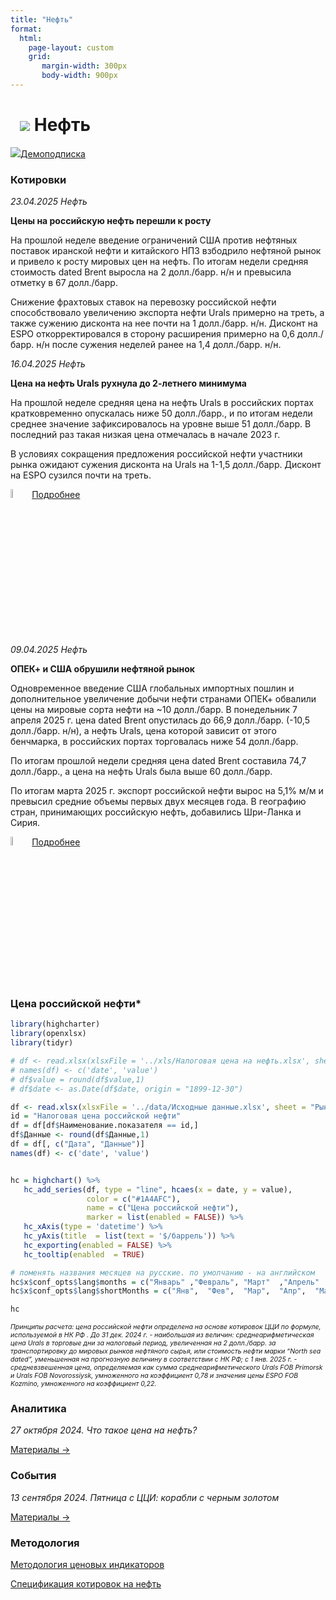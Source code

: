 ```yaml
---
title: "Нефть"
format: 
  html:
    page-layout: custom
    grid:
       margin-width: 300px
       body-width: 900px
---
```


# ![](../images/icon-oil.svg) Нефть {.my-custom-class style="margin-left:3%;"}

![](../images/icon-subscription.svg)[Демоподписка](../demo-subscription.qmd)

:::::: {.grid style="margin-left:0%"}
::: {.g-col-12 .g-col-sm-12 .g-col-xs-12 .g-col-xl-6 .g-col-md-6 .g-col-lg-6}
### Котировки

*23.04.2025 Нефть*

**Цены на российскую нефть перешли к росту**

На прошлой неделе введение ограничений США против нефтяных поставок иранской нефти и китайского НПЗ взбодрило нефтяной рынок и привело к росту мировых цен на нефть. По итогам недели средняя стоимость dated Brent выросла на 2 долл./барр. н/н и превысила отметку в 67 долл./барр. 

Снижение фрахтовых ставок на перевозку российской нефти способствовало увеличению экспорта нефти Urals примерно на треть, а также сужению дисконта на нее почти на 1 долл./барр. н/н. Дисконт на ESPO откорректировался в сторону расширения примерно на 0,6 долл./барр. н/н после сужения неделей ранее на 1,4 долл./барр. н/н.


*16.04.2025 Нефть*

**Цена на нефть Urals рухнула до 2-летнего минимума**

На прошлой неделе средняя цена на нефть Urals в российских портах кратковременно опускалась ниже 50 долл./барр., и по итогам недели среднее значение зафиксировалось на уровне выше 51 долл./барр. В последний раз такая низкая цена отмечалась в начале 2023 г.

В условиях сокращения предложения российской нефти участники рынка ожидают сужения дисконта на Urals на 1-1,5 долл./барр. Дисконт на ESPO сузился почти на треть.

![](../images/icon-locker.svg){width="6%"} [Подробнее](../demo-subscription.qmd)

*09.04.2025 Нефть*

**ОПЕК+ и США обрушили нефтяной рынок**

Одновременное введение США глобальных импортных пошлин и дополнительное увеличение добычи нефти странами ОПЕК+ обвалили цены на мировые сорта нефти на \~10 долл./барр. В понедельник 7 апреля 2025 г. цена dated Brent опустилась до 66,9 долл./барр. (-10,5 долл./барр. н/н), а нефть Urals, цена которой зависит от этого бенчмарка, в российских портах торговалась ниже 54 долл./барр.

По итогам прошлой недели средняя цена dated Brent составила 74,7 долл./барр., а цена на нефть Urals была выше 60 долл./барр.

По итогам марта 2025 г. экспорт российской нефти вырос на 5,1% м/м и превысил средние объемы первых двух месяцев года. В географию стран, принимающих российскую нефть, добавились Шри-Ланка и Сирия.

![](../images/icon-locker.svg){width="6%"} [Подробнее](../demo-subscription.qmd)

:::

::: {.g-col-12 .g-col-sm-12 .g-col-xs-12 .g-col-xl-6 .g-col-md-6 .g-col-lg-6}
### Цена российской нефти\*

```r
library(highcharter)
library(openxlsx)
library(tidyr)

# df <- read.xlsx(xlsxFile = '../xls/Налоговая цена на нефть.xlsx', sheet = "data") 
# names(df) <- c('date', 'value')
# df$value = round(df$value,1)
# df$date <- as.Date(df$date, origin = "1899-12-30")

df <- read.xlsx(xlsxFile = '../data/Исходные данные.xlsx', sheet = "Рынки", detectDates = TRUE)
id = "Налоговая цена российской нефти"
df = df[df$Наименование.показателя == id,]
df$Данные <- round(df$Данные,1)
df = df[, c("Дата", "Данные")]
names(df) <- c('date', 'value')


hc = highchart() %>% 
   hc_add_series(df, type = "line", hcaes(x = date, y = value), 
                 color = c("#1A4AFC"), 
                 name = c("Цена российской нефти"),
                 marker = list(enabled = FALSE)) %>% 
   hc_xAxis(type = 'datetime') %>% 
   hc_yAxis(title  = list(text = '$/баррель')) %>% 
   hc_exporting(enabled = FALSE) %>% 
   hc_tooltip(enabled  = TRUE)

# поменять названия месяцев на русские. по умолчанию - на английском
hc$x$conf_opts$lang$months = c("Январь"	,"Февраль",	"Март"	,"Апрель"	,"Май",	"Июнь", "Июль",	"Август",	"Сентябрь",	"Октябрь",	"Ноябрь",	"Декабрь")
hc$x$conf_opts$lang$shortMonths = c("Янв", 	"Фев",	"Мар",	"Апр",	"Май",	"Июн",	"Июл",	"Авг",	"Сен",	"Окт",	"Ноя",	"Дек")

hc


```

[*Принципы расчета: цена российской нефти определена на основе котировок ЦЦИ по формуле, используемой в НК РФ . До 31 дек. 2024 г. - наибольшая из величин: среднеарифметическая цена Urals в торговые дни за налоговый период, увеличенная на 2 долл./барр. за транспортировку до мировых рынков нефтяного сырья, или стоимость нефти марки “North sea dated”, уменьшенная на прогнозную величину в соответствии с НК РФ; с 1 янв. 2025 г. - средневзвешенная цена, определяемая как сумма среднеарифметического Urals FOB Primorsk и Urals FOB Novorossiysk, умноженного на коэффициент 0,78 и значения цены ESPO FOB Kozmino, умноженного на коэффициент 0,22.*]{style="font-size:0.75em"}

### Аналитика

*27 октября 2024. Что такое цена на нефть?*

[Материалы →](../events/2024-10-27-crude.qmd)

### События

*13 сентября 2024. Пятница с ЦЦИ: корабли с черным золотом*

[Материалы →](../events/2024-09-13-crude.qmd)
:::

::: {.g-col-12 .g-col-sm-12 .g-col-xs-12 .g-col-xl-6 .g-col-md-6 .g-col-lg-6}
### Методология

[Методология ценовых индикаторов](../methodology/methodology-benchmark-pbc.qmd)

[Спецификация котировок на нефть](../methodology/specs-oil.qmd)
:::
::::::
